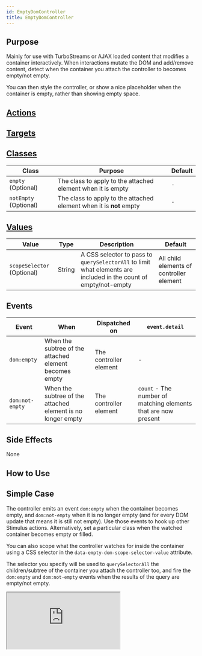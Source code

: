 ```yaml
---
id: EmptyDomController
title: EmptyDomController
---
```



## Purpose

Mainly for use with TurboStreams or AJAX loaded content that modifies a container interactively. When interactions mutate the DOM and add/remove content, detect when the container you attach the controller to becomes empty/not empty.

You can then style the controller, or show a nice placeholder when the container is empty, rather than showing empty space.


## [Actions](https://stimulus.hotwire.dev/reference/actions)

<NoActions/>

## [Targets](https://stimulus.hotwire.dev/reference/targets)


<NoTargets/>

## [Classes](https://stimulus.hotwire.dev/reference/classes)

| Class | Purpose | Default |
| --- | --- | --- | 
| `empty` (Optional) | The class to apply to the attached element when it is empty | `-` |
| `notEmpty` (Optional) | The class to apply to the attached element when it is **not** empty | `-` |

## [Values](https://stimulus.hotwire.dev/reference/values)

| Value | Type | Description | Default |
| --- | --- | --- | --- |
| `scopeSelector` (Optional) | String | A CSS selector to pass to `querySelectorAll` to limit what elements are included in the count of empty/not-empty | All child elements of controller element |

## Events

| Event | When | Dispatched on | `event.detail` |
| --- | --- | --- | --- |
| `dom:empty` | When the subtree of the attached element becomes empty | The controller element | - |
| `dom:not-empty` | When the subtree of the attached element is no longer empty | The controller element  | `count` - The number of matching elements that are now present |

## Side Effects

None



## How to Use

## Simple Case

The controller emits an event `dom:empty` when the container becomes empty, and `dom:not-empty` when it is no longer empty (and for every DOM update that means it is still not empty). Use those events to hook up other Stimulus actions.
Alternatively, set a particular class when the watched container becomes empty or filled.

You can also scope what the controller watches for inside the container using a CSS selector in the `data-empty-dom-scope-selector-value` attribute.

The selector you specify will be used to `querySelectorAll` the children/subtree of the container you attach the controller too, and fire the
`dom:empty` and `dom:not-empty` events when the results of the query are empty/not empty.

<iframe
  src="https://codesandbox.io/embed/emptydomcontroller-7n4t8?fontsize=14&hidenavigation=1&theme=dark"
  style={{width: "100%", height: "500px", border: "0", borderRadius: "4px", overflow: "hidden"}}
  sandbox="allow-forms allow-modals allow-popups allow-presentation allow-same-origin allow-scripts"
/>

